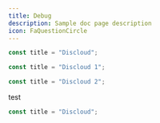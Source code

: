 ```yaml
---
title: Debug
description: Sample doc page description
icon: FaQuestionCircle
---
```


```ts title="index.ts"
const title = "Discloud";
```
```ts tab="Primeiro" title="index.ts"
const title = "Discloud 1";
```
```ts tab="Segundo" title="index.ts"
const title = "Discloud 2";
```

test

```ts title="index.ts"
const title = "Discloud";
```